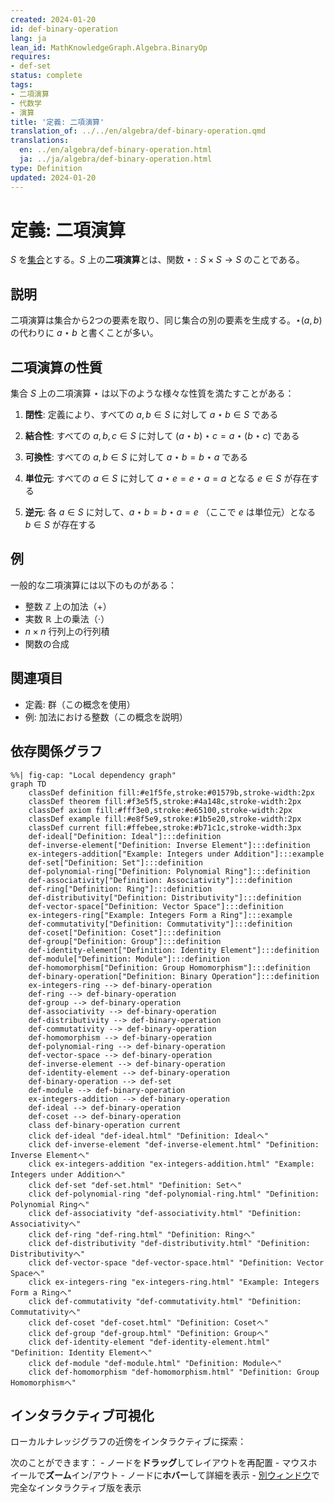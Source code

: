 ```yaml
---
created: 2024-01-20
id: def-binary-operation
lang: ja
lean_id: MathKnowledgeGraph.Algebra.BinaryOp
requires:
- def-set
status: complete
tags:
- 二項演算
- 代数学
- 演算
title: '定義: 二項演算'
translation_of: ../../en/algebra/def-binary-operation.qmd
translations:
  en: ../en/algebra/def-binary-operation.html
  ja: ../ja/algebra/def-binary-operation.html
type: Definition
updated: 2024-01-20
---
```


# 定義: 二項演算 {#def-binary-operation}

$S$ を[集合](../logic-set-theory/def-set.qmd)とする。$S$ 上の**二項演算**とは、関数 $\star: S \times S \to S$ のことである。

## 説明

二項演算は集合から2つの要素を取り、同じ集合の別の要素を生成する。$\star(a, b)$ の代わりに $a \star b$ と書くことが多い。

## 二項演算の性質

集合 $S$ 上の二項演算 $\star$ は以下のような様々な性質を満たすことがある：

1. **閉性**: 定義により、すべての $a, b \in S$ に対して $a \star b \in S$ である

2. **結合性**: すべての $a, b, c \in S$ に対して $(a \star b) \star c = a \star (b \star c)$ である

3. **可換性**: すべての $a, b \in S$ に対して $a \star b = b \star a$ である

4. **単位元**: すべての $a \in S$ に対して $a \star e = e \star a = a$ となる $e \in S$ が存在する

5. **逆元**: 各 $a \in S$ に対して、$a \star b = b \star a = e$ （ここで $e$ は単位元）となる $b \in S$ が存在する

## 例

一般的な二項演算には以下のものがある：

- 整数 $\mathbb{Z}$ 上の加法（$+$）
- 実数 $\mathbb{R}$ 上の乗法（$\cdot$）
- $n \times n$ 行列上の行列積
- 関数の合成

## 関連項目

- 定義: 群（この概念を使用）
- 例: 加法における整数（この概念を説明）

## 依存関係グラフ

```mermaid
%%| fig-cap: "Local dependency graph"
graph TD
    classDef definition fill:#e1f5fe,stroke:#01579b,stroke-width:2px
    classDef theorem fill:#f3e5f5,stroke:#4a148c,stroke-width:2px
    classDef axiom fill:#fff3e0,stroke:#e65100,stroke-width:2px
    classDef example fill:#e8f5e9,stroke:#1b5e20,stroke-width:2px
    classDef current fill:#ffebee,stroke:#b71c1c,stroke-width:3px
    def-ideal["Definition: Ideal"]:::definition
    def-inverse-element["Definition: Inverse Element"]:::definition
    ex-integers-addition["Example: Integers under Addition"]:::example
    def-set["Definition: Set"]:::definition
    def-polynomial-ring["Definition: Polynomial Ring"]:::definition
    def-associativity["Definition: Associativity"]:::definition
    def-ring["Definition: Ring"]:::definition
    def-distributivity["Definition: Distributivity"]:::definition
    def-vector-space["Definition: Vector Space"]:::definition
    ex-integers-ring["Example: Integers Form a Ring"]:::example
    def-commutativity["Definition: Commutativity"]:::definition
    def-coset["Definition: Coset"]:::definition
    def-group["Definition: Group"]:::definition
    def-identity-element["Definition: Identity Element"]:::definition
    def-module["Definition: Module"]:::definition
    def-homomorphism["Definition: Group Homomorphism"]:::definition
    def-binary-operation["Definition: Binary Operation"]:::definition
    ex-integers-ring --> def-binary-operation
    def-ring --> def-binary-operation
    def-group --> def-binary-operation
    def-associativity --> def-binary-operation
    def-distributivity --> def-binary-operation
    def-commutativity --> def-binary-operation
    def-homomorphism --> def-binary-operation
    def-polynomial-ring --> def-binary-operation
    def-vector-space --> def-binary-operation
    def-inverse-element --> def-binary-operation
    def-identity-element --> def-binary-operation
    def-binary-operation --> def-set
    def-module --> def-binary-operation
    ex-integers-addition --> def-binary-operation
    def-ideal --> def-binary-operation
    def-coset --> def-binary-operation
    class def-binary-operation current
    click def-ideal "def-ideal.html" "Definition: Idealへ"
    click def-inverse-element "def-inverse-element.html" "Definition: Inverse Elementへ"
    click ex-integers-addition "ex-integers-addition.html" "Example: Integers under Additionへ"
    click def-set "def-set.html" "Definition: Setへ"
    click def-polynomial-ring "def-polynomial-ring.html" "Definition: Polynomial Ringへ"
    click def-associativity "def-associativity.html" "Definition: Associativityへ"
    click def-ring "def-ring.html" "Definition: Ringへ"
    click def-distributivity "def-distributivity.html" "Definition: Distributivityへ"
    click def-vector-space "def-vector-space.html" "Definition: Vector Spaceへ"
    click ex-integers-ring "ex-integers-ring.html" "Example: Integers Form a Ringへ"
    click def-commutativity "def-commutativity.html" "Definition: Commutativityへ"
    click def-coset "def-coset.html" "Definition: Cosetへ"
    click def-group "def-group.html" "Definition: Groupへ"
    click def-identity-element "def-identity-element.html" "Definition: Identity Elementへ"
    click def-module "def-module.html" "Definition: Moduleへ"
    click def-homomorphism "def-homomorphism.html" "Definition: Group Homomorphismへ"
```

## インタラクティブ可視化

ローカルナレッジグラフの近傍をインタラクティブに探索：

::: {.graph-viz data-id="def-binary-operation" data-width="700" data-height="500"}
:::

次のことができます：
- ノードを**ドラッグ**してレイアウトを再配置
- マウスホイールで**ズーム**イン/アウト
- ノードに**ホバー**して詳細を表示
- [別ウィンドウ](../../output/interactive/def-binary-operation.html){target="_blank"}で完全なインタラクティブ版を表示

